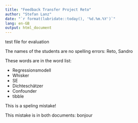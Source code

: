 ```yaml
---
title: "Feedback Transfer Project Reto"
author: "Stefan Lanz"
date: "`r format(lubridate::today(), '%d.%m.%Y')`"
lang: en-GB
output: html_document
---
```


test file for evaluation

The names of the students are no spelling errors: Reto, Sandro

These words are in the word list:

* Regressionsmodell
* Whisker
* SE
* Dichteschätzer
* Confounder
* tibble

This is a speling mistake!

This mistake is in both documents: bonjour
